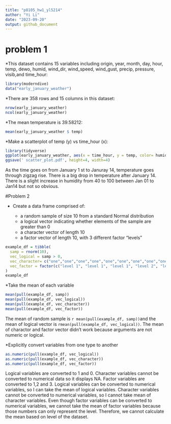 ```yaml
---
title: "p8105_hw1_yl5214"
author: "Yi Li"
date: "2023-09-20"
output: github_document
---
```


# problem 1

*This dataset contains 15 variables including origin, year, month, day, hour, temp, dewo, humid, wind_dir, wind_speed, wind_gust, precip, pressure, visib,and time_hour:
```r
library(moderndive)
data("early_january_weather")
```

*There are 358 rows and 15 columns in this dataset:
```r
nrow(early_january_weather)
ncol(early_january_weather)
```

*The mean temperature is 39.58212:
```r
mean(early_january_weather $ temp)
```

*Make a scatterplot of temp (y) vs time_hour (x):
```r
library(tidyverse)
ggplot(early_january_weather, aes(x = time_hour, y = temp, color= humid)) + geom_point()
ggsave(' scatter_plot.pdf', height=4, width=4)
```
As the time goes on from January 1 st to Januray 14, temperature goes through zigzag rise. There is a big drop in temperature after January 14. There is a slight increase in humidity from 40 to 100 between Jan 01 to Jan14 but not so obvious.

#Problem 2

* Create a data frame comprised of:

  * a random sample of size 10 from a standard Normal distribution
  * a logical vector indicating whether elements of the sample are greater than 0
  * a character vector of length 10
  * a factor vector of length 10, with 3 different factor “levels”

```r
example_df = tibble(
  samp = rnorm(10),
  vec_logical = samp > 0,
  vec_character= c("one","one","one","one","one","one","one","one","one","one"),
  vec_factor = factor(c("level 1", "level 1", "level 1", "level 2", "level 2", "level 2", "level 3", "level 3", "level 3", "level 3"))
)
example_df
```

*Take the mean of each variable 
```r
mean(pull(example_df, samp))
mean(pull(example_df, vec_logical))
mean(pull(example_df, vec_character))
mean(pull(example_df, vec_factor))
```
The mean of random sample is `r mean(pull(example_df, samp))`and the mean of logical vector is `rmean(pull(example_df, vec_logical))`.
The mean of charactor and factor vector didn't work because arguments are not numeric or logical.

*Explicitly convert variables from one type to another
```r
as.numeric(pull(example_df, vec_logical))
as.numeric(pull(example_df, vec_character))
as.numeric(pull(example_df, vec_factor))
```
Logical variables are converted to 1 and 0. Character variables cannot be converted to numerical data so it displays NA. Factor variables are converted to 1,2 and 3.
Logical variables can be converted to numerical variables, so I can take the mean of logical variables.
Character variables cannot be converted to numerical variables, so I cannot take mean of character variables.
Even though factor variables can be converted to numerical variables, we cannot take the mean of factor variables because those numbers can only represent the level. Therefore, we cannot calculate the mean based on level of the dataset.
